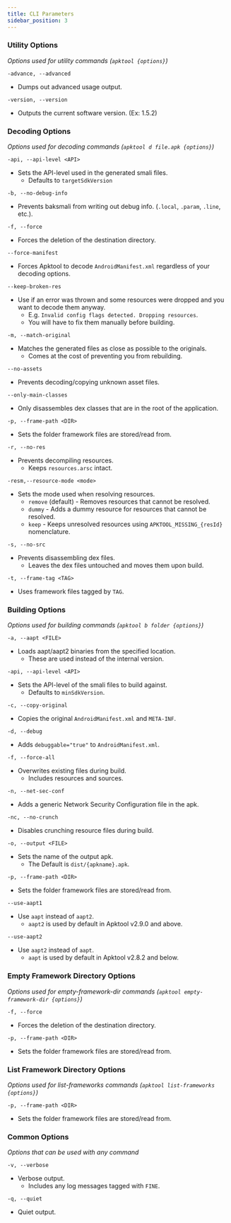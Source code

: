 ```yaml
---
title: CLI Parameters
sidebar_position: 3
---
```


### Utility Options

_Options used for utility commands (`apktool {options}`)_

```
-advance, --advanced
```

- Dumps out advanced usage output.

```
-version, --version
```

- Outputs the current software version. (Ex: 1.5.2)

### Decoding Options

_Options used for decoding commands (`apktool d file.apk {options}`)_

```
-api, --api-level <API>
```

- Sets the API-level used in the generated smali files.
  - Defaults to `targetSdkVersion`

```
-b, --no-debug-info
```

- Prevents baksmali from writing out debug info. (`.local`, `.param`, `.line`, etc.).

```
-f, --force
```

- Forces the deletion of the destination directory.

```
--force-manifest
```

- Forces Apktool to decode `AndroidManifest.xml` regardless of your decoding options.

```
--keep-broken-res
```

- Use if an error was thrown and some resources were dropped and you want to decode them anyway. 
  - E.g. `Invalid config flags detected. Dropping resources`.
  - You will have to fix them manually before building.

```
-m, --match-original
```

- Matches the generated files as close as possible to the originals.
  - Comes at the cost of preventing you from rebuilding.

```
--no-assets
```

- Prevents decoding/copying unknown asset files.

```
--only-main-classes
```

- Only disassembles dex classes that are in the root of the application.

```
-p, --frame-path <DIR>
```

- Sets the folder framework files are stored/read from.

```
-r, --no-res
```

- Prevents decompiling resources.
  - Keeps `resources.arsc` intact.

```
-resm,--resource-mode <mode>
```

- Sets the mode used when resolving resources.
  - `remove` (default) - Removes resources that cannot be resolved.
  - `dummy` - Adds a dummy resource for resources that cannot be resolved.
  - `keep` - Keeps unresolved resources using `APKTOOL_MISSING_{resId}` nomenclature.

```
-s, --no-src
```

- Prevents disassembling dex files. 
  - Leaves the dex files untouched and moves them upon build.

```
-t, --frame-tag <TAG>
```

- Uses framework files tagged by `TAG`.

### Building Options

_Options used for building commands (`apktool b folder {options}`)_

```
-a, --aapt <FILE>
```

- Loads aapt/aapt2 binaries from the specified location.
  - These are used instead of the internal version.

```
-api, --api-level <API>
```

- Sets the API-level of the smali files to build against.
  - Defaults to `minSdkVersion`.

```
-c, --copy-original
```

- Copies the original `AndroidManifest.xml` and `META-INF`.

```
-d, --debug
```

- Adds `debuggable="true"` to `AndroidManifest.xml`.

```
-f, --force-all
```

- Overwrites existing files during build. 
  - Includes resources and sources.

```
-n, --net-sec-conf
```

- Adds a generic Network Security Configuration file in the apk.

```
-nc, --no-crunch
```

- Disables crunching resource files during build.

```
-o, --output <FILE>
```

- Sets the name of the output apk. 
  - The Default is `dist/{apkname}.apk`.

```
-p, --frame-path <DIR>
```

- Sets the folder framework files are stored/read from.

```
--use-aapt1
```

- Use `aapt` instead of `aapt2`.
  - `aapt2` is used by default in Apktool v2.9.0 and above.

```
--use-aapt2
```

- Use `aapt2` instead of `aapt`.
  - `aapt` is used by default in Apktool v2.8.2 and below.

### Empty Framework Directory Options

_Options used for empty-framework-dir commands (`apktool empty-framework-dir {options}`)_

```
-f, --force
```

- Forces the deletion of the destination directory.

```
-p, --frame-path <DIR>
```

- Sets the folder framework files are stored/read from.

### List Framework Directory Options

_Options used for list-frameworks commands (`apktool list-frameworks {options}`)_

```
-p, --frame-path <DIR>
```

- Sets the folder framework files are stored/read from.

### Common Options

_Options that can be used with any command_

```
-v, --verbose
```

- Verbose output.
  - Includes any log messages tagged with `FINE`.

```
-q, --quiet
```

- Quiet output.
